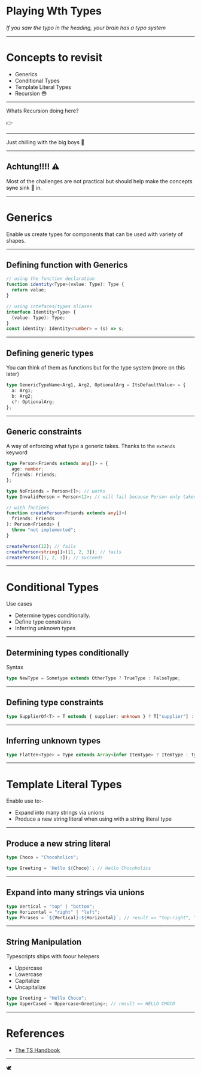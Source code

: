 

# Playing Wth Types

<i>If you saw the typo in the heading, your brain has a typo system</i>

---

# Concepts to revisit

- Generics
- Conditional Types
- Template Literal Types
- Recursion 😳

---

Whats Recursion doing here?

👉

---

Just chilling with the big boys 🙂

---

## Achtung!!!! ⚠

Most of the challenges are not practical but should help make the concepts <s>sync</s> sink 🙂 in.

---

# Generics

Enable us create types for components that can be used with variety of shapes.

---

## Defining function with Generics

```ts
// using the function declaration
function identity<Type>(value: Type): Type {
  return value;
}

// using intefaces/types aliases
interface Identity<Type> {
  (value: Type): Type;
}
const identity: Identity<number> = (s) => s;
```

---

## Defining generic types

You can think of them as functions but for the type system (more on this later)

```ts
type GenericTypeName<Arg1, Arg2, OptionalArg = ItsDefaultValue> = {
  a: Arg1;
  b: Arg2;
  c?: OptionalArg;
};
```

---

## Generic constraints

A way of enforcing what type a generic takes. Thanks to the `extends` keyword

```ts
type Person<Friends extends any[]> = {
  age: number;
  friends: Friends;
};

type NoFriends = Person<[]>; // works
type InvalidPerson = Person<12>; // will fail because Person only takes numbers

// with fnctions
function createPerson<Friends extends any[]>(
  friends: Friends
): Person<Friends> {
  throw "not implemented";
}

createPerson(12); // fails
createPerson<string[]>([1, 2, 3]); // fails
createPerson([1, 2, 3]); // succeeds
```

---

# Conditional Types

Use cases

- Determine types conditionally.
- Define type constrains
- Inferring unknown types

---

## Determining types conditionally

Syntax

```ts
type NewType = Sometype extends OtherType ? TrueType : FalseType;
```

---

## Defining type constraints

```ts
type SupplierOf<T> = T extends { supplier: unknown } ? T["supplier"] : never;
```

---

## Inferring unknown types

```ts
type Flatten<Type> = Type extends Array<infer ItemType> ? ItemType : Type;
```

---

# Template Literal Types

Enable use to:-

- Expand into many strings via unions
- Produce a new string literal when using with a string literal type

---

## Produce a new string literal

```ts
type Choco = "Chocoholics";

type Greeting = `Hello ${Choco}`; // Hello Chocoholics
```

---

## Expand into many strings via unions

```ts
type Vertical = "top" | "bottom";
type Horizontal = "right" | "left";
type Phrases = `${Vertical}-${Horizontal}`; // result => "top-right", "top-left", "bottom-right", "bottom-left"
```

---

## String Manipulation

Typescripts ships with foour helepers

- Uppercase
- Lowercase
- Capitalize
- Uncapitalize

```ts
type Greeting = "Hello Choco";
type UpperCased = Uppercase<Greeting>; // result => HELLO CHOCO
```

---

# References

- [The TS Handbook](https://www.typescriptlang.org/docs/handbook/intro.html)

---

🕊
